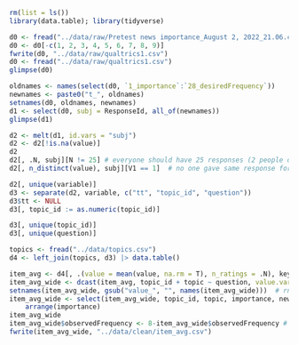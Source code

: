 ```r
rm(list = ls())
library(data.table); library(tidyverse)
```

```r
d0 <- fread("../data/raw/Pretest news importance_August 2, 2022_21.06.csv")
d0 <- d0[-c(1, 2, 3, 4, 5, 6, 7, 8, 9)]
fwrite(d0, "../data/raw/qualtrics1.csv")
d0 <- fread("../data/raw/qualtrics1.csv")
glimpse(d0)
```

```r
oldnames <- names(select(d0, `1_importance`:`28_desiredFrequency`))
newnames <- paste0("t_", oldnames)
setnames(d0, oldnames, newnames)
d1 <- select(d0, subj = ResponseId, all_of(newnames))
glimpse(d1)

d2 <- melt(d1, id.vars = "subj")
d2 <- d2[!is.na(value)]
d2
d2[, .N, subj][N != 25] # everyone should have 25 responses (2 people don't, but it's fine to include them)
d2[, n_distinct(value), subj][V1 == 1]  # no one gave same response for all items

d2[, unique(variable)]
d3 <- separate(d2, variable, c("tt", "topic_id", "question"))
d3$tt <- NULL
d3[, topic_id := as.numeric(topic_id)]

d3[, unique(topic_id)]
d3[, unique(question)]

topics <- fread("../data/topics.csv")
d4 <- left_join(topics, d3) |> data.table()

item_avg <- d4[, .(value = mean(value, na.rm = T), n_ratings = .N), keyby = .(question, topic_id, topic)]
item_avg_wide <- dcast(item_avg, topic_id + topic ~ question, value.var = c("value", "n_ratings"))
setnames(item_avg_wide, gsub("value_", "", names(item_avg_wide)))  # rname
item_avg_wide <- select(item_avg_wide, topic_id, topic, importance, newsworthy, familiarity, desiredFrequency, observedFrequency, n_ratings = n_ratings_desiredFrequency) |> 
    arrange(importance)
item_avg_wide
item_avg_wide$observedFrequency <- 8-item_avg_wide$observedFrequency # this needs to be reverse coded
fwrite(item_avg_wide, "../data/clean/item_avg.csv")
```

